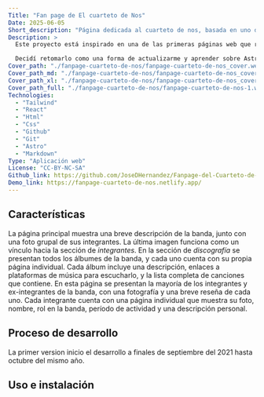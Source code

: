 ```yaml
---
Title: "Fan page de El cuarteto de Nos"
Date: 2025-06-05
Short_description: "Página dedicada al cuarteto de nos, basada en uno de mis primeros proyectos."
Description: >
  Este proyecto está inspirado en una de las primeras páginas web que realicé, por eso mantiene un diseño simple pero coherente. Nace de mi gusto y admiración por El Cuarteto de Nos.

  Decidí retomarlo como una forma de actualizarme y aprender sobre Astro, esta vez con más conocimientos y experiencia que cuando hice la versión original.
Cover_path: "./fanpage-cuarteto-de-nos/fanpage-cuarteto-de-nos_cover.webp"
Cover_path_md: "./fanpage-cuarteto-de-nos/fanpage-cuarteto-de-nos_cover-md.webp"
Cover_path_xl: "./fanpage-cuarteto-de-nos/fanpage-cuarteto-de-nos_cover-xl.webp"
Cover_path_full: "./fanpage-cuarteto-de-nos/fanpage-cuarteto-de-nos-1.webp"
Technologies:
  - "Tailwind"
  - "React"
  - "Html"
  - "Css"
  - "Github"
  - "Git"
  - "Astro"
  - "Markdown"
Type: "Aplicación web"
License: "CC-BY-NC-SA"
Github_link: https://github.com/JoseDHernandez/Fanpage-del-Cuarteto-de-Nos
Demo_link: https://fanpage-cuarteto-de-nos.netlify.app/
---
```




<HeroProject
  Img={Image1}
  Title={frontmatter.Title}
  Description={frontmatter.Description}
  Technologies={frontmatter.Technologies}
  Github_link={frontmatter.Github_link}
  Demo_link={frontmatter?.Demo_link}
  License={frontmatter.License}
  Release={frontmatter.Date}
/>

## Características

<FeatureCard title="Introducción" image={Image1}>
  La página principal muestra una breve descripción de la banda, junto con una
  foto grupal de sus integrantes. La última imagen funciona como un vínculo
  hacia la sección de <em>integrantes</em>.
</FeatureCard>

<FeatureCard title="Discografía" image={Image2}>
  En la sección de <em>discografía</em> se presentan todos los álbumes de la
  banda, y cada uno cuenta con su propia página individual.
</FeatureCard>

<FeatureCard title="Información de cada álbum" image={Image3}>
  Cada álbum incluye una descripción, enlaces a plataformas de música para
  escucharlo, y la lista completa de canciones que contiene.
</FeatureCard>

<FeatureCard title="Integrantes de la banda" image={Image4}>
  En esta página se presentan la mayoría de los integrantes y ex-integrantes de
  la banda, con una fotografía y una breve reseña de cada uno.
</FeatureCard>

<FeatureCard title="Información de cada integrante" image={Image5}>
  Cada integrante cuenta con una página individual que muestra su foto, nombre,
  rol en la banda, período de actividad y una descripción personal.
</FeatureCard>

## Proceso de desarrollo

La primer version inicio el desarrollo a finales de septiembre del 2021 hasta octubre del mismo año.

## Uso e instalación
